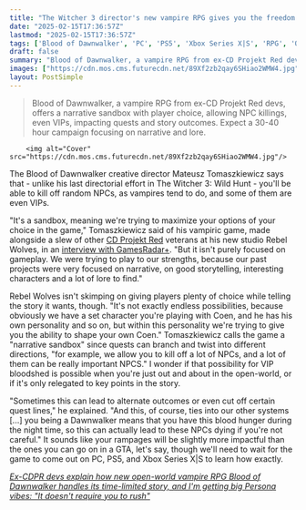 ```yaml
---
title: "The Witcher 3 director's new vampire RPG gives you the freedom 'to kill off a lot of NPCs, and a lot of them can be really important NPCs'"
date: "2025-02-15T17:36:57Z"
lastmod: "2025-02-15T17:36:57Z"
tags: ['Blood of Dawnwalker', 'PC', 'PS5', 'Xbox Series X|S', 'RPG', 'Open-World', 'Vampire']
draft: false
summary: "Blood of Dawnwalker, a vampire RPG from ex-CD Projekt Red devs, offers a narrative sandbox with player choice, allowing  NPC killings, even VIPs, impacting quests and story outcomes.  Expect a 30-40 hour campaign focusing on narrative and lore."
images: ["https://cdn.mos.cms.futurecdn.net/89Xf2zb2qay6SHiao2WMW4.jpg"]
layout: PostSimple
---
```

> Blood of Dawnwalker, a vampire RPG from ex-CD Projekt Red devs, offers a narrative sandbox with player choice, allowing  NPC killings, even VIPs, impacting quests and story outcomes.  Expect a 30-40 hour campaign focusing on narrative and lore.


        <img alt="Cover" src="https://cdn.mos.cms.futurecdn.net/89Xf2zb2qay6SHiao2WMW4.jpg"/>
        
The Blood of Dawnwalker creative director Mateusz Tomaszkiewicz says that - unlike his last directorial effort in The Witcher 3: Wild Hunt - you'll be able to kill off random NPCs, as vampires tend to do, and some of them are even VIPs.

"It's a sandbox, meaning we're trying to maximize your options of your choice in the game," Tomaszkiewicz said of his vampiric game, made alongside a slew of other [CD Projekt Red](https://www.gamesradar.com/tag/cd-projekt-red/) veterans at his new studio Rebel Wolves, in an [interview with GamesRadar+](https://www.gamesradar.com/games/rpg/ex-cdpr-devs-new-open-world-vampire-rpg-is-aiming-for-the-quality-level-of-the-witcher-3-but-since-its-a-smaller-studio-only-about-a-30-40-hour-campaign/). "But it isn't purely focused on gameplay. We were trying to play to our strengths, because our past projects were very focused on narrative, on good storytelling, interesting characters and a lot of lore to find."

Rebel Wolves isn't skimping on giving players plenty of choice while telling the story it wants, though. "It's not exactly endless possibilities, because obviously we have a set character you're playing with Coen, and he has his own personality and so on, but within this personality we're trying to give you the ability to shape your own Coen." Tomaszkiewicz calls the game a "narrative sandbox" since quests can branch and twist into different directions, "for example, we allow you to kill off a lot of NPCs, and a lot of them can be really important NPCS." I wonder if that possibility for VIP bloodshed is possible when you're just out and about in the open-world, or if it's only relegated to key points in the story.

"Sometimes this can lead to alternate outcomes or even cut off certain quest lines," he explained. "And this, of course, ties into our other systems [...] you being a Dawnwalker means that you have this blood hunger during the night time, so this can actually lead to these NPCs dying if you're not careful." It sounds like your rampages will be slightly more impactful than the ones you can go on in a GTA, let's say, though we'll need to wait for the game to come out on PC, PS5, and Xbox Series X|S to learn how exactly.

[<em>Ex-CDPR devs explain how new open-world vampire RPG Blood of Dawnwalker handles its time-limited story, and I'm getting big Persona vibes: "It doesn't require you to rush"</em>](https://www.gamesradar.com/games/rpg/ex-cdpr-devs-explain-how-new-open-world-vampire-rpg-blood-of-dawnwalker-handles-its-time-limited-story-and-im-getting-big-persona-vibes-it-doesnt-require-you-to-rush/)
        